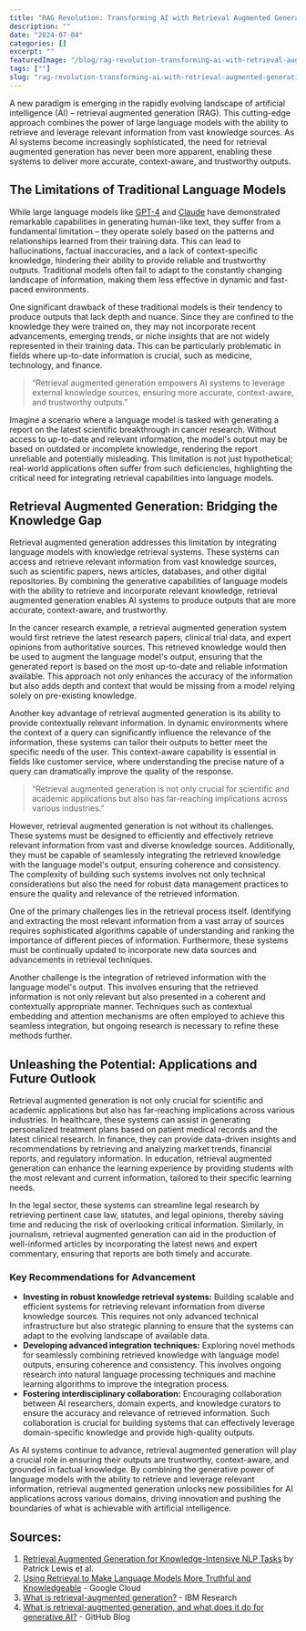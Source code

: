 ```yaml
---
title: "RAG Revolution: Transforming AI with Retrieval Augmented Generation"
description: ""
date: "2024-07-04"
categories: []
excerpt: ""
featuredImage: "/blog/rag-revolution-transforming-ai-with-retrieval-augmented-generation.jpg"
tags: [""]
slug: "rag-revolution-transforming-ai-with-retrieval-augmented-generation"
---
```


A new paradigm is emerging in the rapidly evolving landscape of artificial intelligence (AI) – retrieval augmented generation (RAG). This cutting-edge approach combines the power of large language models with the ability to retrieve and leverage relevant information from vast knowledge sources. As AI systems become increasingly sophisticated, the need for retrieval augmented generation has never been more apparent, enabling these systems to deliver more accurate, context-aware, and trustworthy outputs.

## The Limitations of Traditional Language Models

While large language models like [GPT-4](https://www.openai.com) and [Claude](https://claude.ai/) have demonstrated remarkable capabilities in generating human-like text, they suffer from a fundamental limitation – they operate solely based on the patterns and relationships learned from their training data. This can lead to hallucinations, factual inaccuracies, and a lack of context-specific knowledge, hindering their ability to provide reliable and trustworthy outputs. Traditional models often fail to adapt to the constantly changing landscape of information, making them less effective in dynamic and fast-paced environments.

One significant drawback of these traditional models is their tendency to produce outputs that lack depth and nuance. Since they are confined to the knowledge they were trained on, they may not incorporate recent advancements, emerging trends, or niche insights that are not widely represented in their training data. This can be particularly problematic in fields where up-to-date information is crucial, such as medicine, technology, and finance.

> “Retrieval augmented generation empowers AI systems to leverage external knowledge sources, ensuring more accurate, context-aware, and trustworthy outputs.”

Imagine a scenario where a language model is tasked with generating a report on the latest scientific breakthrough in cancer research. Without access to up-to-date and relevant information, the model's output may be based on outdated or incomplete knowledge, rendering the report unreliable and potentially misleading. This limitation is not just hypothetical; real-world applications often suffer from such deficiencies, highlighting the critical need for integrating retrieval capabilities into language models.

## Retrieval Augmented Generation: Bridging the Knowledge Gap

Retrieval augmented generation addresses this limitation by integrating language models with knowledge retrieval systems. These systems can access and retrieve relevant information from vast knowledge sources, such as scientific papers, news articles, databases, and other digital repositories. By combining the generative capabilities of language models with the ability to retrieve and incorporate relevant knowledge, retrieval augmented generation enables AI systems to produce outputs that are more accurate, context-aware, and trustworthy.

In the cancer research example, a retrieval augmented generation system would first retrieve the latest research papers, clinical trial data, and expert opinions from authoritative sources. This retrieved knowledge would then be used to augment the language model's output, ensuring that the generated report is based on the most up-to-date and reliable information available. This approach not only enhances the accuracy of the information but also adds depth and context that would be missing from a model relying solely on pre-existing knowledge.

Another key advantage of retrieval augmented generation is its ability to provide contextually relevant information. In dynamic environments where the context of a query can significantly influence the relevance of the information, these systems can tailor their outputs to better meet the specific needs of the user. This context-aware capability is essential in fields like customer service, where understanding the precise nature of a query can dramatically improve the quality of the response.

> “Retrieval augmented generation is not only crucial for scientific and academic applications but also has far-reaching implications across various industries.”

However, retrieval augmented generation is not without its challenges. These systems must be designed to efficiently and effectively retrieve relevant information from vast and diverse knowledge sources. Additionally, they must be capable of seamlessly integrating the retrieved knowledge with the language model's output, ensuring coherence and consistency. The complexity of building such systems involves not only technical considerations but also the need for robust data management practices to ensure the quality and relevance of the retrieved information.

One of the primary challenges lies in the retrieval process itself. Identifying and extracting the most relevant information from a vast array of sources requires sophisticated algorithms capable of understanding and ranking the importance of different pieces of information. Furthermore, these systems must be continually updated to incorporate new data sources and advancements in retrieval techniques.

Another challenge is the integration of retrieved information with the language model's output. This involves ensuring that the retrieved information is not only relevant but also presented in a coherent and contextually appropriate manner. Techniques such as contextual embedding and attention mechanisms are often employed to achieve this seamless integration, but ongoing research is necessary to refine these methods further.

## Unleashing the Potential: Applications and Future Outlook

Retrieval augmented generation is not only crucial for scientific and academic applications but also has far-reaching implications across various industries. In healthcare, these systems can assist in generating personalized treatment plans based on patient medical records and the latest clinical research. In finance, they can provide data-driven insights and recommendations by retrieving and analyzing market trends, financial reports, and regulatory information. In education, retrieval augmented generation can enhance the learning experience by providing students with the most relevant and current information, tailored to their specific learning needs.

In the legal sector, these systems can streamline legal research by retrieving pertinent case law, statutes, and legal opinions, thereby saving time and reducing the risk of overlooking critical information. Similarly, in journalism, retrieval augmented generation can aid in the production of well-informed articles by incorporating the latest news and expert commentary, ensuring that reports are both timely and accurate.

### Key Recommendations for Advancement

- **Investing in robust knowledge retrieval systems:** Building scalable and efficient systems for retrieving relevant information from diverse knowledge sources. This requires not only advanced technical infrastructure but also strategic planning to ensure that the systems can adapt to the evolving landscape of available data.
- **Developing advanced integration techniques:** Exploring novel methods for seamlessly combining retrieved knowledge with language model outputs, ensuring coherence and consistency. This involves ongoing research into natural language processing techniques and machine learning algorithms to improve the integration process.
- **Fostering interdisciplinary collaboration:** Encouraging collaboration between AI researchers, domain experts, and knowledge curators to ensure the accuracy and relevance of retrieved information. Such collaboration is crucial for building systems that can effectively leverage domain-specific knowledge and provide high-quality outputs.

As AI systems continue to advance, retrieval augmented generation will play a crucial role in ensuring their outputs are trustworthy, context-aware, and grounded in factual knowledge. By combining the generative power of language models with the ability to retrieve and leverage relevant information, retrieval augmented generation unlocks new possibilities for AI applications across various domains, driving innovation and pushing the boundaries of what is achievable with artificial intelligence.

## Sources:

1. [Retrieval Augmented Generation for Knowledge-Intensive NLP Tasks](https://arxiv.org/abs/2005.11401) by Patrick Lewis et al.
2. [Using Retrieval to Make Language Models More Truthful and Knowledgeable](https://cloud.google.com/use-cases/retrieval-augmented-generation) - Google Cloud
3. [What is retrieval-augmented generation?](https://research.ibm.com/blog/retrieval-augmented-generation-RAG) - IBM Research
4. [What is retrieval-augmented generation, and what does it do for generative AI?](https://github.blog/2024-04-04-what-is-retrieval-augmented-generation-and-what-does-it-do-for-generative-ai/) - GitHub Blog
